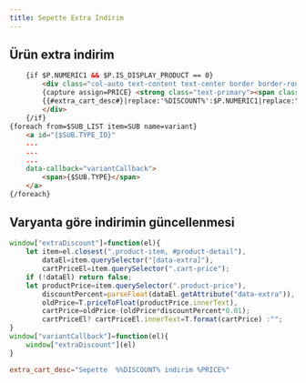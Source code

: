 ```yaml
---
title: Sepette Extra İndirim
---
```

## Ürün extra indirim
```html title="smarty"
    {if $P.NUMERIC1 && $P.IS_DISPLAY_PRODUCT == 0}
        <div class="col-auto text-content text-center border border-round border-primary fw-semibold extra-format" data-extra="{$P.NUMERIC1}">
        {capture assign=PRICE} <strong class="text-primary"><span class="cart-price">{vat price=($P.PRICE_SELL - ($P.PRICE_SELL * $P.NUMERIC1/100)) vat=$P.VAT}</span>{$P.TARGET_CURRENCY}</strong>{/capture}
        {{#extra_cart_desc#}|replace:'%DISCOUNT%':$P.NUMERIC1|replace:"%PRICE%":$PRICE}
        </div>
    {/if}
{foreach from=$SUB_LIST item=SUB name=variant}
    <a id="{$SUB.TYPE_ID}"
    ...
    ...
    ...
    data-callback="variantCallback">
        <span>{$SUB.TYPE}</span>
    </a>
{/foreach}
```
## Varyanta göre indirimin güncellenmesi
```javascript title="javascript"
window["extraDiscount"]=function(el){
    let item=el.closest(".product-item, #product-detail"),
        dataEl=item.querySelector("[data-extra]"),
        cartPriceEl=item.querySelector(".cart-price");
    if (!dataEl) return false;
    let productPrice=item.querySelector(".product-price"),
        discountPercent=parseFloat(dataEl.getAttribute("data-extra")),
        oldPrice=T.priceToFloat(productPrice.innerText),
        cartPrice=oldPrice-(oldPrice*discountPercent*0.01);
        cartPriceEl? cartPriceEl.innerText=T.format(cartPrice) :"";
}
window["variantCallback"]=function(el){
    window["extraDiscount"](el)
}
``` 

```conf title="tr.conf language file"
extra_cart_desc="Sepette  %%DISCOUNT% indirim %PRICE%"
```
